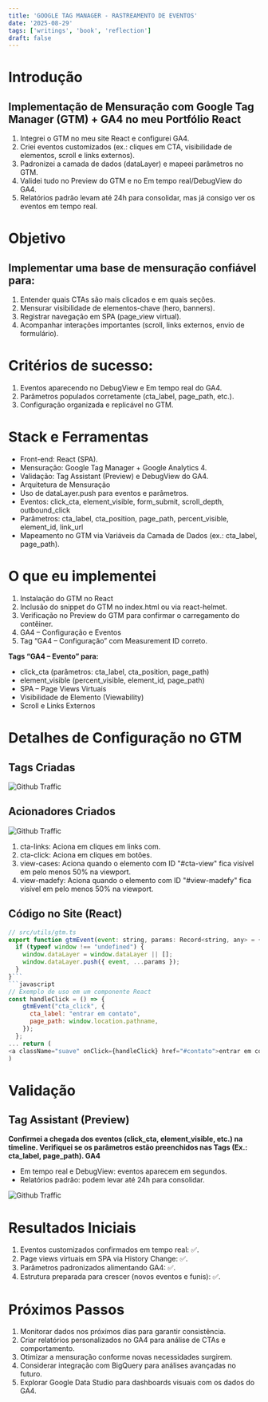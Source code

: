 ```yaml
---
title: 'GOOGLE TAG MANAGER - RASTREAMENTO DE EVENTOS'
date: '2025-08-29'
tags: ['writings', 'book', 'reflection']
draft: false
---
```


 
# Introdução   
## Implementação de Mensuração com Google Tag Manager (GTM) + GA4 no meu Portfólio React

1. Integrei o GTM no meu site React e configurei GA4.
2. Criei eventos customizados (ex.: cliques em CTA, visibilidade de elementos, scroll e links externos).
3. Padronizei a camada de dados (dataLayer) e mapeei parâmetros no GTM.
4. Validei tudo no Preview do GTM e no Em tempo real/DebugView do GA4.
5. Relatórios padrão levam até 24h para consolidar, mas já consigo ver os eventos em tempo real.

# Objetivo
## Implementar uma base de mensuração confiável para:

1. Entender quais CTAs são mais clicados e em quais seções.
2. Mensurar visibilidade de elementos-chave (hero, banners).
3. Registrar navegação em SPA (page_view virtual).
4. Acompanhar interações importantes (scroll, links externos, envio de formulário).

# Critérios de sucesso:

1. Eventos aparecendo no DebugView e Em tempo real do GA4.
2. Parâmetros populados corretamente (cta_label, page_path, etc.).
3. Configuração organizada e replicável no GTM.

# Stack e Ferramentas
- Front-end: React (SPA).
- Mensuração: Google Tag Manager + Google Analytics 4.
- Validação: Tag Assistant (Preview) e DebugView do GA4.
- Arquitetura de Mensuração
- Uso de dataLayer.push para eventos e parâmetros.
- Eventos: click_cta, element_visible, form_submit, scroll_depth, outbound_click
- Parâmetros: cta_label, cta_position, page_path, percent_visible, element_id, link_url
- Mapeamento no GTM via Variáveis da Camada de Dados (ex.: cta_label, page_path).

# O que eu implementei
1. Instalação do GTM no React
2. Inclusão do snippet do GTM no index.html ou via react-helmet.
3. Verificação no Preview do GTM para confirmar o carregamento do contêiner.
4. GA4 – Configuração e Eventos
5. Tag “GA4 – Configuração” com Measurement ID correto.

**Tags “GA4 – Evento” para:**
- click_cta (parâmetros: cta_label, cta_position, page_path)
- element_visible (percent_visible, element_id, page_path)
- SPA – Page Views Virtuais
- Visibilidade de Elemento (Viewability)
- Scroll e Links Externos

# Detalhes de Configuração no GTM
## Tags Criadas
![Github Traffic](/static/images/tags.png)
## Acionadores Criados
![Github Traffic](/static/images/acionadores.png)
1. cta-links: Aciona em cliques em links com.
2. cta-click: Aciona em cliques em botões.
3. view-cases: Aciona quando o elemento com ID "#cta-view" fica visível em pelo menos 50% na viewport.
4. view-madefy: Aciona quando o elemento com ID "#view-madefy" fica visível em pelo menos 50% na viewport.

## Código no Site (React)
```javascript
// src/utils/gtm.ts
export function gtmEvent(event: string, params: Record<string, any> = {}) {
  if (typeof window !== "undefined") {
    window.dataLayer = window.dataLayer || [];
    window.dataLayer.push({ event, ...params });
  }
}```
```javascript
// Exemplo de uso em um componente React
const handleClick = () => {
    gtmEvent("cta_click", {
      cta_label: "entrar em contato",
      page_path: window.location.pathname,
    });
  };
... return (
<a className="suave" onClick={handleClick} href="#contato">entrar em contato</a>
)
```

# Validação 
## Tag Assistant (Preview)

**Confirmei a chegada dos eventos (click_cta, element_visible, etc.) na timeline.
Verifiquei se os parâmetros estão preenchidos nas Tags (Ex.: cta_label, page_path).
GA4**

- Em tempo real e DebugView: eventos aparecem em segundos.
- Relatórios padrão: podem levar até 24h para consolidar.

![Github Traffic](/static/images/acoes.png)

# Resultados Iniciais
1. Eventos customizados confirmados em tempo real: ✅.
2. Page views virtuais em SPA via History Change: ✅.
3. Parâmetros padronizados alimentando GA4: ✅.
4. Estrutura preparada para crescer (novos eventos e funis): ✅.

# Próximos Passos
1. Monitorar dados nos próximos dias para garantir consistência.
2. Criar relatórios personalizados no GA4 para análise de CTAs e comportamento.
3. Otimizar a mensuração conforme novas necessidades surgirem.
4. Considerar integração com BigQuery para análises avançadas no futuro.
5. Explorar Google Data Studio para dashboards visuais com os dados do GA4.